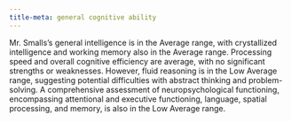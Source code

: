 ```yaml
---
title-meta: general cognitive ability
---
```


<!-- ### General Intellectual Functioning -->

Mr. Smalls's general intelligence is in the Average range, with crystallized
intelligence and working memory also in the Average range. Processing speed and
overall cognitive efficiency are average, with no significant strengths or
weaknesses. However, fluid reasoning is in the Low Average range, suggesting
potential difficulties with abstract thinking and problem-solving. A
comprehensive assessment of neuropsychological functioning, encompassing
attentional and executive functioning, language, spatial processing, and memory,
is also in the Low Average range.
